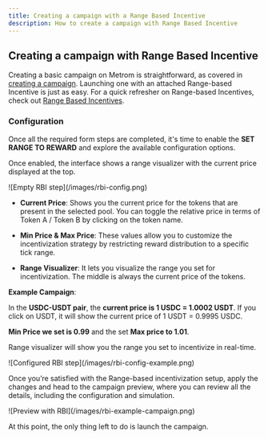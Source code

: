 ```yaml
---
title: Creating a campaign with a Range Based Incentive
description: How to create a campaign with Range Based Incentive
---
```


## Creating a campaign with Range Based Incentive

Creating a basic campaign on Metrom is straightforward, as covered in
[creating a campaign](/creating-a-campaign). Launching one with an attached
Range-based Incentive is just as easy. For a quick refresher on Range-based
Incentives, check out [Range Based Incentives](/rbi).

### Configuration

Once all the required form steps are completed, it's time to enable the **SET
RANGE TO REWARD** and explore the available configuration options.

Once enabled, the interface shows a range visualizer with the current price
displayed at the top.

<div className="mediaWrapper">![Empty RBI step](/images/rbi-config.png)</div>

- **Current Price**: Shows you the current price for the tokens that are present
  in the selected pool. You can toggle the relative price in terms of Token A /
  Token B by clicking on the token name.

- **Min Price & Max Price**: These values allow you to customize the
  incentivization strategy by restricting reward distribution to a specific tick
  range.

- **Range Visualizer**: It lets you visualize the range you set for
  incentivization. The middle is always the current price of the tokens.

**Example Campaign**:

In the **USDC-USDT pair**, the **current price is 1 USDC = 1.0002 USDT**. If you
click on USDT, it will show the current price of 1 USDT = 0.9995 USDC.

**Min Price we set is 0.99** and the set **Max price to 1.01**.

Range visualizer will show you the range you set to incentivize in real-time.

<div className="mediaWrapper">
    ![Configured RBI step](/images/rbi-config-example.png)
</div>

Once you’re satisfied with the Range-based incentivization setup, apply the
changes and head to the campaign preview, where you can review all the details,
including the configuration and simulation.

<div className="mediaWrapper">
    ![Preview with RBI](/images/rbi-example-campaign.png)
</div>

At this point, the only thing left to do is launch the campaign.
